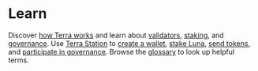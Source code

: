 
# Learn

Discover [how Terra works](./protocol.mdx) and learn about [validators](./protocol.mdx#validators), [staking](./protocol.mdx#staking), and [governance](./protocol.mdx#governance). Use [Terra Station](../learn/terra-station) to [create a wallet](./terra-station/download/terra-station-desktop.mdx), [stake Luna](./terra-station/staking.mdx), [send tokens](./terra-station/send.mdx), and [participate in governance](./terra-station/governance.mdx). Browse the [glossary](./glossary.mdx) to look up helpful terms.

<CardSection cards={learnCards} />

